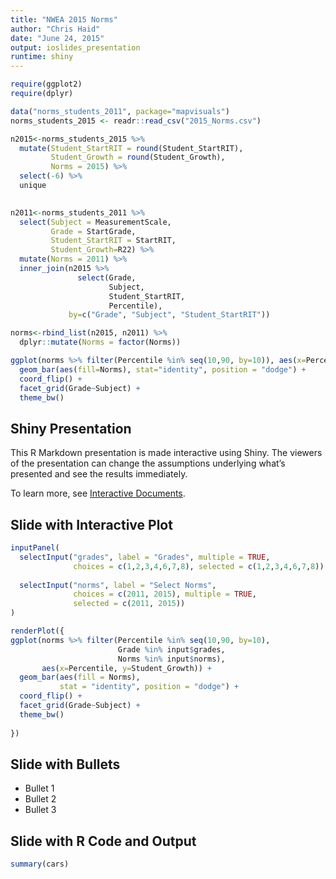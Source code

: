 ```yaml
---
title: "NWEA 2015 Norms"
author: "Chris Haid"
date: "June 24, 2015"
output: ioslides_presentation
runtime: shiny
---
```



```r
require(ggplot2)
require(dplyr)

data("norms_students_2011", package="mapvisuals")
norms_students_2015 <- readr::read_csv("2015_Norms.csv")

n2015<-norms_students_2015 %>%
  mutate(Student_StartRIT = round(Student_StartRIT),
         Student_Growth = round(Student_Growth),
         Norms = 2015) %>%
  select(-6) %>%
  unique
  

n2011<-norms_students_2011 %>% 
  select(Subject = MeasurementScale,
         Grade = StartGrade,
         Student_StartRIT = StartRIT,
         Student_Growth=R22) %>%
  mutate(Norms = 2011) %>%
  inner_join(n2015 %>%
               select(Grade,
                      Subject,
                      Student_StartRIT,
                      Percentile), 
             by=c("Grade", "Subject", "Student_StartRIT"))

norms<-rbind_list(n2015, n2011) %>%
  dplyr::mutate(Norms = factor(Norms))

ggplot(norms %>% filter(Percentile %in% seq(10,90, by=10)), aes(x=Percentile, y=Student_Growth)) +
  geom_bar(aes(fill=Norms), stat="identity", position = "dodge") +
  coord_flip() + 
  facet_grid(Grade~Subject) +
  theme_bw()

```


## Shiny Presentation

This R Markdown presentation is made interactive using Shiny. The viewers of the presentation can change the assumptions underlying what's presented and see the results immediately. 

To learn more, see [Interactive Documents](http://rmarkdown.rstudio.com/authoring_shiny.html).

## Slide with Interactive Plot

```r
inputPanel(
  selectInput("grades", label = "Grades", multiple = TRUE,
              choices = c(1,2,3,4,6,7,8), selected = c(1,2,3,4,6,7,8)),
  
  selectInput("norms", label = "Select Norms",
              choices = c(2011, 2015), multiple = TRUE,
              selected = c(2011, 2015))
)

renderPlot({
ggplot(norms %>% filter(Percentile %in% seq(10,90, by=10),
                        Grade %in% input$grades,
                        Norms %in% input$norms), 
       aes(x=Percentile, y=Student_Growth)) +
  geom_bar(aes(fill = Norms), 
           stat = "identity", position = "dodge") +
  coord_flip() + 
  facet_grid(Grade~Subject) +
  theme_bw()
  
})
```

## Slide with Bullets

- Bullet 1
- Bullet 2
- Bullet 3

## Slide with R Code and Output

```r
summary(cars)
```


